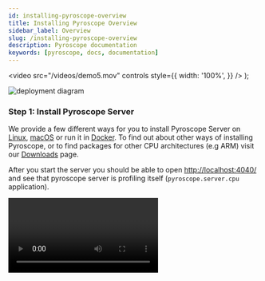 ```yaml
---
id: installing-pyroscope-overview
title: Installing Pyroscope Overview
sidebar_label: Overview
slug: /installing-pyroscope-overview
description: Pyroscope documentation
keywords: [pyroscope, docs, documentation]
---
```




  <video
    src="/videos/demo5.mov"
    controls
    style={{
      width: '100%',
    }}
  />
);

![deployment diagram](/img/deployment.svg)

### Step 1: Install Pyroscope Server

We provide a few different ways for you to install Pyroscope Server on [Linux](server-install-linux.mdx), [macOS](server-install-macos.mdx) or run it in <FontAwesomeIcon color="#0db7ed" icon={faDocker}/> [Docker](docker-guide.mdx). To find out about other ways of installing Pyroscope, or to find packages for other CPU architectures (e.g ARM) visit our [Downloads](/downloads) page.

After you start the server you should be able to open [http://localhost:4040/](http://localhost:4040/) and see that pyroscope server is profiling itself (`pyroscope.server.cpu` application).

<Video />

### Step 2: Start profiling your application using Pyroscope Agent

Now that you have **Pyroscope Server** running you can start continuously profiling your own applications.
[**Pyroscope Agent**](agent-overview.mdx) can be run on [Linux](agent-install-linux.mdx), [macOS](agent-install-macos.mdx), [Windows](agent-install-windows.mdx)
and in <FontAwesomeIcon color="#0db7ed" icon={faDocker}/> Docker, and supports the following integrations:

- [Go](integration-golang.mdx)
- [Python](integration-python.mdx)
- [eBPF](integration-ebpf.mdx)
- [Java](integration-java.mdx)
- [Ruby](integration-ruby.mdx)
- [Rust](integration-rust.mdx)
- [PHP](integration-php.mdx)
- [.NET](integration-dotnet.mdx)
- [NodeJS](integration-nodejs.mdx)
- [AWS Lambda](aws-lambda.mdx)

We'll be adding more platforms soon, if you want us to prioritize one particular platform, create an issue at
[Github](https://github.com/pyroscope-io/pyroscope/issues) or reach out to us in our
[<img className="navbar-icon" src="/img/navbar/slack.svg"/>slack group](https://pyroscope.io/slack).

### Next steps

The following topics may be of interest to you:

- [Server Authentication](auth-google.mdx)
- [Supported Integrations](supported-integrations.mdx)
- [Pyroscope Server](server-overview.mdx)
- [Pyroscope Agent](agent-overview.mdx)

For a list of the minimum hardware and software requirements, refer to [Deployment Guide](deployment.mdx).

